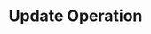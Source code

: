 ---
title: 'Update Operation'
description: 'Update Operation'
openapi: "/openapi/openapi.yaml PATCH /operations/{companyId}/{customId}"
---